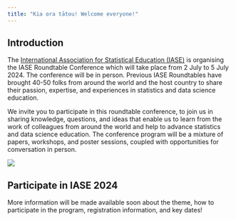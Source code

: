 ```yaml
---
title: "Kia ora tātou! Welcome everyone!"
---
```


## Introduction

::::{.grid}

:::{.g-col-9}

The [International Association for Statistical Education (IASE)](https://iase-web.org/) is organising the IASE Roundtable Conference which will take place from 2 July to 5 July 2024. The conference will be in person. Previous IASE Roundtables have brought 40-50 folks from around the world and the host country to share their passion, expertise, and experiences in statistics and data science education.

We invite you to participate in this roundtable conference, to join us in sharing knowledge, questions, and ideas that enable us to learn from the work of colleagues from around the world and help to advance statistics and data science education. The conference program will be a mixture of papers, workshops, and poster sessions, coupled with opportunities for conversation in person.

:::

:::{.g-col-3}

![](images/conf_logo.png){fig-alt="Conference logo showing diverse people icons connected together"}
:::

::::

## Participate in IASE 2024

More information will be made available soon about the theme, how to participate in the program, registration information, and key dates!


